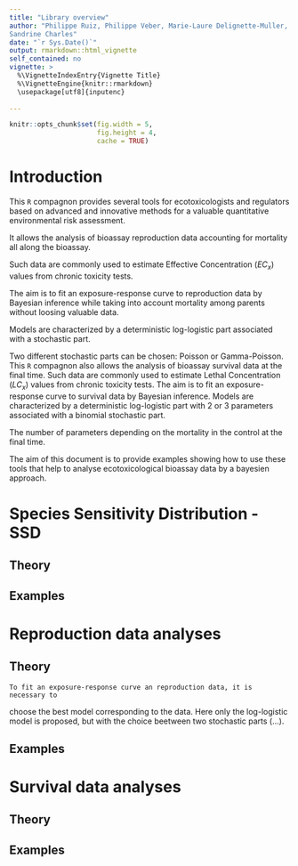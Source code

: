 ```yaml
---
title: "Library overview"
author: "Philippe Ruiz, Philippe Veber, Marie-Laure Delignette-Muller,
Sandrine Charles"
date: "`r Sys.Date()`"
output: rmarkdown::html_vignette
self_contained: no
vignette: >
  %\VignetteIndexEntry{Vignette Title}
  %\VignetteEngine{knitr::rmarkdown}
  \usepackage[utf8]{inputenc}
  
---
```


```r

knitr::opts_chunk$set(fig.width = 5, 
                      fig.height = 4, 
                      cache = TRUE)

```

# Introduction

This `R` compagnon provides several tools for ecotoxicologists and regulators based on advanced and innovative methods for a valuable quantitative environmental risk assessment.

It allows the analysis of bioassay reproduction data accounting for mortality
all along the bioassay.

Such data are commonly used to estimate Effective Concentration ($EC_{x}$) values from chronic toxicity tests.

The aim is to fit an exposure-response curve to reproduction data by Bayesian
inference while taking into account mortality among parents without loosing
valuable data.

Models are characterized by a deterministic log-logistic part associated with a stochastic part.

Two different stochastic parts can be chosen: Poisson or Gamma-Poisson.
This `R` compagnon also allows the analysis of bioassay survival data at the final time. Such data are commonly used to estimate Lethal Concentration ($LC_{x}$) values from chronic toxicity tests. The aim is to fit an exposure-response curve to survival data by Bayesian inference.
Models are characterized by a deterministic log-logistic  part with 2 or 3 parameters associated with a binomial stochastic part.

The number of parameters depending on the mortality in the control at the final time.

The aim of this document is to provide examples showing how to use these tools that help to analyse ecotoxicological bioassay data by a bayesien approach.

# Species Sensitivity Distribution - SSD

## Theory

## Examples

# Reproduction data analyses

## Theory

    To fit an exposure-response curve an reproduction data, it is necessary to
  choose the best model corresponding to the data. Here only the log-logistic
  model is proposed, but with the choice beetween two stochastic parts (...).
 
## Examples
  
# Survival data analyses

## Theory

## Examples


